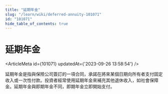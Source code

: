 ```yaml
---
title: "延期年金"
slug: "/learn/wiki/deferred-annuity-101071"
id: "101071"
hide_table_of_contents: true
---
```



# 延期年金

<ArticleMeta id={101071} updatedAt={'2023-09-26 13:58:54'} />
<div className='border-solid border-b border-t-0 my-4 border-[var(--ifm-color-gray-300)]' />

延期年金是指與保險公司簽訂的一項合同，承諾在將來某個日期向所有者支付固定收入或一次性付款。投資者經常使用延期年金來補充其他退休收入，如社會保障金。延期年金與即期年金不同，即期年金立即開始支付。
